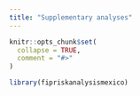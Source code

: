 ```yaml
---
title: "Supplementary analyses"
---
```


```r
knitr::opts_chunk$set(
  collapse = TRUE,
  comment = "#>"
)
```

```r
library(fipriskanalysismexico)
```
